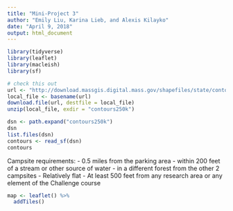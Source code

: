 ```yaml
---
title: "Mini-Project 3"
author: "Emily Liu, Karina Lieb, and Alexis Kilayko"
date: "April 9, 2018"
output: html_document
---
```


```r
library(tidyverse)
library(leaflet)
library(macleish)
library(sf)
```

```r
# check this out
url <- "http://download.massgis.digital.mass.gov/shapefiles/state/contours250k.zip"
local_file <- basename(url)
download.file(url, destfile = local_file)
unzip(local_file, exdir = "contours250k")
```
```r
dsn <- path.expand("contours250k")
dsn
list.files(dsn)
contours <- read_sf(dsn)
contours
```

Campsite requirements:
- 0.5 miles from the parking area
- within 200 feet of a stream or other source of water
- in a different forest from the other 2 campsites
- Relatively flat
- At least 500 feet from any research area or any element of the Challenge course


```r
map <- leaflet() %>%
  addTiles()
  
```

